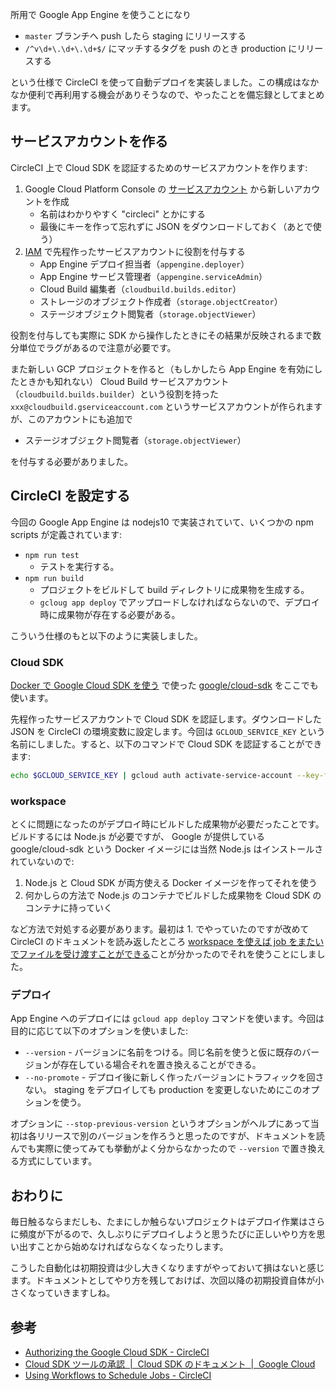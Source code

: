 
所用で Google App Engine を使うことになり

- `master` ブランチへ push したら staging にリリースする
- `/^v\d+\.\d+\.\d+$/` にマッチするタグを push のとき production にリリースする

という仕様で CircleCI を使って自動デプロイを実装しました。この構成はなかなか便利で再利用する機会がありそうなので、やったことを備忘録としてまとめます。

## サービスアカウントを作る

CircleCI 上で Cloud SDK を認証するためのサービスアカウントを作ります:

1. Google Cloud Platform Console の [サービスアカウント](https://console.cloud.google.com/iam-admin/serviceaccounts) から新しいアカウントを作成
   - 名前はわかりやすく "circleci" とかにする
   - 最後にキーを作って忘れずに JSON をダウンロードしておく（あとで使う）
2. [IAM](https://console.cloud.google.com/iam-admin/iam) で先程作ったサービスアカウントに役割を付与する
   - App Engine デプロイ担当者（`appengine.deployer`）
   - App Engine サービス管理者（`appengine.serviceAdmin`）
   - Cloud Build 編集者（`cloudbuild.builds.editor`）
   - ストレージのオブジェクト作成者（`storage.objectCreator`）
   - ステージオブジェクト閲覧者（`storage.objectViewer`）

役割を付与しても実際に SDK から操作したときにその結果が反映されるまで数分単位でラグがあるので注意が必要です。

また新しい GCP プロジェクトを作ると（もしかしたら App Engine を有効にしたときかも知れない） Cloud Build サービスアカウント（`cloudbuild.builds.builder`）という役割を持った `xxx@cloudbuild.gserviceaccount.com` というサービスアカウントが作られますが、このアカウントにも追加で

- ステージオブジェクト閲覧者（`storage.objectViewer`）

を付与する必要がありました。

## CircleCI を設定する

今回の Google App Engine は nodejs10 で実装されていて、いくつかの npm scripts が定義されています:

- `npm run test`
  - テストを実行する。
- `npm run build`
  - プロジェクトをビルドして build ディレクトリに成果物を生成する。
  - `gcloug app deploy` でアップロードしなければならないので、デプロイ時に成果物が存在する必要がある。

こういう仕様のもと以下のように実装しました。

### Cloud SDK

[Docker で Google Cloud SDK を使う](/blog/2019/01/google-cloud-sdk-in-docker) で使った [google/cloud-sdk](https://hub.docker.com/r/google/cloud-sdk/) をここでも使います。

先程作ったサービスアカウントで Cloud SDK を認証します。ダウンロードした JSON を CircleCI の環境変数に設定します。今回は `GCLOUD_SERVICE_KEY` という名前にしました。すると、以下のコマンドで Cloud SDK を認証することができます:

```bash
echo $GCLOUD_SERVICE_KEY | gcloud auth activate-service-account --key-file=-
```

### workspace

とくに問題になったのがデプロイ時にビルドした成果物が必要だったことです。ビルドするには Node.js が必要ですが、 Google が提供している google/cloud-sdk という Docker イメージには当然 Node.js はインストールされていないので:

1. Node.js と Cloud SDK が両方使える Docker イメージを作ってそれを使う
2. 何かしらの方法で Node.js のコンテナでビルドした成果物を Cloud SDK のコンテナに持っていく

など方法で対処する必要があります。最初は 1. でやっていたのですが改めて CircleCI のドキュメントを読み返したところ [workspace を使えば job をまたいでファイルを受け渡すことができる](https://circleci.com/docs/2.0/workflows/#using-workspaces-to-share-data-among-jobs)ことが分かったのでそれを使うことにしました。

### デプロイ

App Engine へのデプロイには `gcloud app deploy` コマンドを使います。今回は目的に応じて以下のオプションを使いました:

- `--version` - バージョンに名前をつける。同じ名前を使うと仮に既存のバージョンが存在している場合それを置き換えることができる。
- `--no-promote` - デプロイ後に新しく作ったバージョンにトラフィックを回さない。 staging をデプロイしても production を変更しないためにこのオプションを使う。

オプションに `--stop-previous-version` というオプションがヘルプにあって当初は各リリースで別のバージョンを作ろうと思ったのですが、ドキュメントを読んでも実際に使ってみても挙動がよく分からなかったので `--version` で置き換える方式にしています。

## おわりに

毎日触るならまだしも、たまにしか触らないプロジェクトはデプロイ作業はさらに頻度が下がるので、久しぶりにデプロイしようと思うたびに正しいやり方を思い出すことから始めなければならなくなったりします。

こうした自動化は初期投資は少し大きくなりますがやっておいて損はないと感じます。ドキュメントとしてやり方を残しておけば、次回以降の初期投資自体が小さくなっていきますしね。

## 参考

- [Authorizing the Google Cloud SDK - CircleCI](https://circleci.com/docs/2.0/google-auth/)
- [Cloud SDK ツールの承認  |  Cloud SDK のドキュメント  |  Google Cloud](https://cloud.google.com/sdk/docs/authorizing#authorizing_with_a_service_account)
- [Using Workflows to Schedule Jobs - CircleCI](https://circleci.com/docs/2.0/workflows/#using-workspaces-to-share-data-among-jobs)
